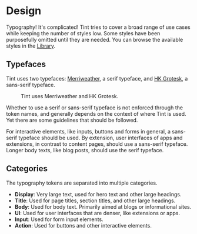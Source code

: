 
<Meta title="Typography/Design" />

# Design

Typography! It's complicated! Tint tries to cover a broad range of use cases
while keeping the number of styles low. Some styles have been purposefully
omitted until they are needed. You can browse the available styles in the
[Library](?path=/docs/typography-library--docs).

## Typefaces

Tint uses two typefaces:
[Merriweather](https://github.com/SorkinType/Merriweather), a serif typeface,
and [HK Grotesk](https://hanken.co/products/hk-grotesk), a sans-serif typeface.

<Figure src={image} alt="Merriweather and HK Grotesk">
  Tint uses Merriweather and HK Grotesk.
</Figure>

Whether to use a serif or sans-serif typeface is not enforced through the token
names, and generally depends on the context of where Tint is used. Yet there are
some guidelines that should be followed.

For interactive elements, like inputs, buttons and forms in general, a
sans-serif typeface should be used. By extension, user interfaces of apps and
extensions, in contrast to content pages, should use a sans-serif typeface.
Longer body texts, like blog posts, should use the serif typeface.

## Categories

The typography tokens are separated into multiple categories.

- **Display**: Very large text, used for hero text and other large headings.
- **Title**: Used for page titles, section titles, and other large headings.
- **Body**: Used for body text. Primarily aimed at blogs or informational sites.
- **UI**: Used for user interfaces that are denser, like extensions or apps.
- **Input**: Used for form input elements.
- **Action**: Used for buttons and other interactive elements.
